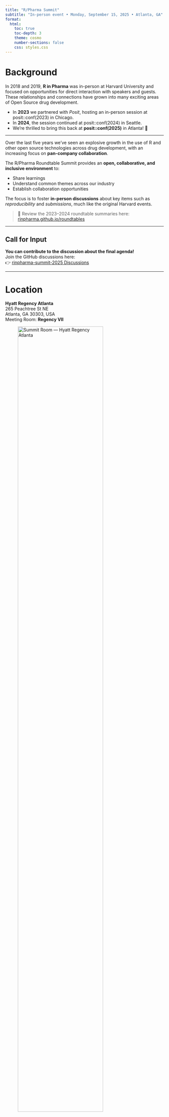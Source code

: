 ```yaml
---
title: "R/Pharma Summit"
subtitle: "In-person event • Monday, September 15, 2025 • Atlanta, GA"
format:
  html:
    toc: true
    toc-depth: 3
    theme: cosmo
    number-sections: false
    css: styles.css
---
```


# Background

In 2018 and 2019, **R in Pharma** was in-person at Harvard University and focused on opportunities for direct interaction with speakers and guests.  
These relationships and connections have grown into many exciting areas of Open Source drug development.  

- In **2023** we partnered with *Posit*, hosting an in-person session at posit::conf(2023) in Chicago.  
- In **2024**, the session continued at posit::conf(2024) in Seattle.  
- We’re thrilled to bring this back at **posit::conf(2025)** in Atlanta! 🎉

---

Over the last five years we’ve seen an explosive growth in the use of R and other open source technologies across drug development, with an increasing focus on **pan-company collaboration**.  

The R/Pharma Roundtable Summit provides an **open, collaborative, and inclusive environment** to:

- Share learnings  
- Understand common themes across our industry  
- Establish collaboration opportunities  

The focus is to foster **in-person discussions** about key items such as *reproducibility* and *submissions*, much like the original Harvard events.  

> 🔗 Review the 2023–2024 roundtable summaries here:  
> [rinpharma.github.io/roundtables](https://rinpharma.github.io/roundtables/)

---

## Call for Input

::: callout-note
**You can contribute to the discussion about the final agenda!**  
Join the GitHub discussions here:  
👉 [rinpharma-summit-2025 Discussions](https://github.com/rinpharma/rinpharma-summit-2025/discussions)
:::

---

# Location

::: callout-important
**Hyatt Regency Atlanta**  
265 Peachtree St NE  
Atlanta, GA 30303, USA  
Meeting Room: **Regency VII**  

![Summit Room — Hyatt Regency Atlanta](hyatt_regency.png){fig-align="center" width="80%"}


:::

---

# Agenda

::: {.agenda-table}
| Time          | Chair                  | Description           |
|---------------|------------------------|-----------------------|
| **8:50am**    |                        | Intro to day    |
| **9–10am**    | James Black / Orla Doyle / Phil Bowsher    | ROI on Open Source  |
| **10–11am**   | Eric Nantz / Paulo Bargo           | Navigating Quality  |
| **11–11:15am**|                        | Bio-break  |
| **11:15–12:30pm** | Devin Pastoor / Jeremy Wilfire, Joe Cheng, Eric Nantz     | GenAI Discussion Panel  |
| **12:30–1:30pm** |                     | Lunch <br> 🍴 *Lunch & Learn sessions:* <br> • Postitron (Thomas Mock) <br> • Validation (R Validation Hub, Doug Kelkhoff)  |
| **1:30–4pm**  | James + other chairs   | **Round tables** <br> Split into 2 × 1hr sessions with short break between. Attendance is flexible. |
| **4–4:45pm**  | Round table chairs     | Chairs report back notes, and any planned follow up  |
| **4:45–5pm**  | Phil Bowsher (Posit)   | Wrap up  |
| **6–8pm**  | Social Event supported by Wu Consulting   |  at White Oak - Barrel Bar Room<br>270 Peachtree St NW<br>Altanta, GA 30303<br> <a href="https://www.google.com/maps/place/White+Oak/@33.762044,-84.3887842,18z/data=!3m2!4b1!5s0x88f50479a83a3b23:0xcb9524730413b4cb!4m6!3m5!1s0x88f50386ffffffff:0xac38c67e18ddcd05!8m2!3d33.762044!4d-84.3878038!16s%2Fg%2F1hc6s7_v0?entry=ttu&g_ep=EgoyMDI1MDkxMC4wIKXMDSoASAFQAw%3D%3D" target="_blank"><img src ="white_oak.png" alt="Map to White Oak" width="200"></a>
:::
---

## Roundtables

### 1. AI in Pharma
##### Chairs: Jeremy Wildfire, Sri Pavan Vemuri, Satish Murthy
- Best Practices for AI-Assisted R Coding  
- What would an "AI-friendly" submission look like?  
- Reimagine open-label trial deliverables with interactive display/AI  
- Best Practices for AI Integration in Data Workflows  
- *Create more tables if needed for GenAI*  

### 2. Validation in 2025
##### Chairs: Olga Mierzwa-Sulima, Eric Nantz, Paulo Bargo
- Validating Open Source Tools with Stochastic Components  
- Architectures to provision validated R packages  

### 3. Python for Clinical Study Reports and Submission
##### Chairs: Yilong Zhang, Jonathan Tisack
- Medical Devices  

### 4. SCEs in 2025
##### Chairs: David Thiriot, Phil Bowsher, James Black
- Open-source infrastructure to complement **openstatsware** and the **pharmaverse**  
- Expanding the Pharmaverse beyond Clinical Reporting  

### 5. Open-Source Change Management
##### Chairs: Ning Leng, Nate Mockler
- From Hacks to Habits — Tools & Tricks That Changed the Game  

### 6. Implementation / Perspectives of CROs
##### Chairs: Douglas Henry, Steven Tan
- Expanding the Pharmaverse beyond Clinical Reporting  

# Audience

These round tables are for you if:

- You are an active contributor to the adoption of data science best practices across drug development  
- You sponsor data science codebases  
- You are an informatics professional designing and implementing **GxP-conforming** data science platforms  
- You are interested in cross-pharma collaboration  

---

# Round Table Advisory Board

A mix of 50 people from various pharmaceutical companies, CRO and organization supporting the advancement of open source for drug development and clinical reporting.

---

# Organising Committee

- Phil Bowsher — *Posit*  
- James Black — *Roche*  
- Harvey Lieberman — *Novartis*  
- Katie Igartua — *Tempus*  

This summit is run by [Open Source in Pharma](https://opensourceinpharma.com/), a non-profit aiming to support the use of open source languages in Pharma.
